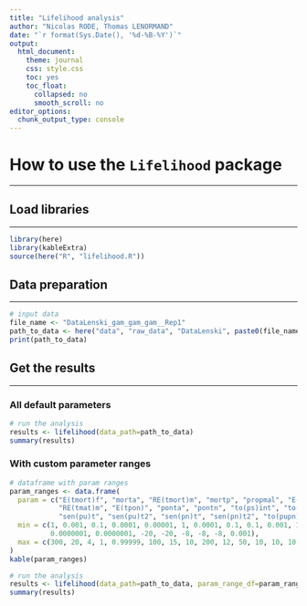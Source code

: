 ```yaml
---
title: "Lifelihood analysis"
author: "Nicolas RODE, Thomas LENORMAND"
date: "`r format(Sys.Date(), '%d-%B-%Y')`"
output: 
  html_document:
    theme: journal
    css: style.css
    toc: yes
    toc_float:
      collapsed: no
      smooth_scroll: no
editor_options: 
  chunk_output_type: console
---
```


# How to use the `Lifelihood` package
***

## Load libraries
***

```r
library(here)
library(kableExtra)
source(here("R", "lifelihood.R"))
```

## Data preparation
***

```r
# input data
file_name <- "DataLenski_gam_gam_gam__Rep1"
path_to_data <- here("data", "raw_data", "DataLenski", paste0(file_name, ".txt"))
print(path_to_data)
```

## Get the results
***

### All default parameters

```r
# run the analysis
results <- lifelihood(data_path=path_to_data)
summary(results)
```

### With custom parameter ranges

```r
# dataframe with param ranges
param_ranges <- data.frame(
  param = c("E(tmort)f", "morta", "RE(tmort)m", "mortp", "propmal", "E(tmat)f", "mata", 
            "RE(tmat)m", "E(tpon)", "ponta", "pontn", "to(ps)int", "to(ps)am", "to(ps)tp", 
            "sen(pu)t", "sen(pu)t2", "sen(pn)t", "sen(pn)t2", "to(pupn)", "W"),
  min = c(1, 0.001, 0.1, 0.0001, 0.00001, 1, 0.0001, 0.1, 0.1, 0.001, 1, 0.00001, 
          0.0000001, 0.0000001, -20, -20, -8, -8, -8, 0.001),
  max = c(300, 20, 4, 1, 0.99999, 100, 15, 10, 200, 12, 50, 10, 10, 10, 20, 20, 10, 10, 10, 1200)
)
kable(param_ranges)

# run the analysis
results <- lifelihood(data_path=path_to_data, param_range_df=param_ranges)
summary(results)
```